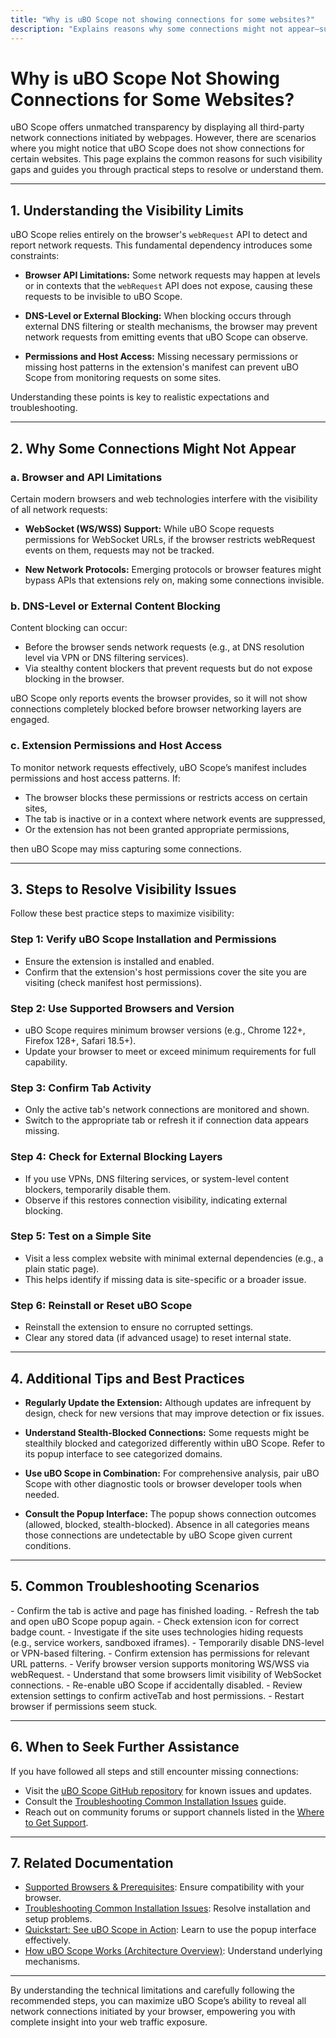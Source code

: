 ```yaml
---
title: "Why is uBO Scope not showing connections for some websites?"
description: "Explains reasons why some connections might not appear—such as browser limitations, use of DNS-level blocking, or missing permissions—and offers steps for resolving visibility issues."
---
```


# Why is uBO Scope Not Showing Connections for Some Websites?

uBO Scope offers unmatched transparency by displaying all third-party network connections initiated by webpages. However, there are scenarios where you might notice that uBO Scope does not show connections for certain websites. This page explains the common reasons for such visibility gaps and guides you through practical steps to resolve or understand them.

---

## 1. Understanding the Visibility Limits

uBO Scope relies entirely on the browser's `webRequest` API to detect and report network requests. This fundamental dependency introduces some constraints:

- **Browser API Limitations:** Some network requests may happen at levels or in contexts that the `webRequest` API does not expose, causing these requests to be invisible to uBO Scope.

- **DNS-Level or External Blocking:** When blocking occurs through external DNS filtering or stealth mechanisms, the browser may prevent network requests from emitting events that uBO Scope can observe.

- **Permissions and Host Access:** Missing necessary permissions or missing host patterns in the extension's manifest can prevent uBO Scope from monitoring requests on some sites.

Understanding these points is key to realistic expectations and troubleshooting.

---

## 2. Why Some Connections Might Not Appear

### a. Browser and API Limitations

Certain modern browsers and web technologies interfere with the visibility of all network requests:

- **WebSocket (WS/WSS) Support:** While uBO Scope requests permissions for WebSocket URLs, if the browser restricts webRequest events on them, requests may not be tracked.

- **New Network Protocols:** Emerging protocols or browser features might bypass APIs that extensions rely on, making some connections invisible.

### b. DNS-Level or External Content Blocking

Content blocking can occur:

- Before the browser sends network requests (e.g., at DNS resolution level via VPN or DNS filtering services).
- Via stealthy content blockers that prevent requests but do not expose blocking in the browser.

uBO Scope only reports events the browser provides, so it will not show connections completely blocked before browser networking layers are engaged.

### c. Extension Permissions and Host Access

To monitor network requests effectively, uBO Scope’s manifest includes permissions and host access patterns. If:

- The browser blocks these permissions or restricts access on certain sites,
- The tab is inactive or in a context where network events are suppressed,
- Or the extension has not been granted appropriate permissions,

then uBO Scope may miss capturing some connections.

---

## 3. Steps to Resolve Visibility Issues

Follow these best practice steps to maximize visibility:

### Step 1: Verify uBO Scope Installation and Permissions

- Ensure the extension is installed and enabled.
- Confirm that the extension's host permissions cover the site you are visiting (check manifest host permissions).

### Step 2: Use Supported Browsers and Version

- uBO Scope requires minimum browser versions (e.g., Chrome 122+, Firefox 128+, Safari 18.5+).
- Update your browser to meet or exceed minimum requirements for full capability.

### Step 3: Confirm Tab Activity

- Only the active tab's network connections are monitored and shown.
- Switch to the appropriate tab or refresh it if connection data appears missing.

### Step 4: Check for External Blocking Layers

- If you use VPNs, DNS filtering services, or system-level content blockers, temporarily disable them.
- Observe if this restores connection visibility, indicating external blocking.

### Step 5: Test on a Simple Site

- Visit a less complex website with minimal external dependencies (e.g., a plain static page).
- This helps identify if missing data is site-specific or a broader issue.

### Step 6: Reinstall or Reset uBO Scope

- Reinstall the extension to ensure no corrupted settings.
- Clear any stored data (if advanced usage) to reset internal state.

---

## 4. Additional Tips and Best Practices

- **Regularly Update the Extension:** Although updates are infrequent by design, check for new versions that may improve detection or fix issues.

- **Understand Stealth-Blocked Connections:** Some requests might be stealthily blocked and categorized differently within uBO Scope. Refer to its popup interface to see categorized domains.

- **Use uBO Scope in Combination:** For comprehensive analysis, pair uBO Scope with other diagnostic tools or browser developer tools when needed.

- **Consult the Popup Interface:** The popup shows connection outcomes (allowed, blocked, stealth-blocked). Absence in all categories means those connections are undetectable by uBO Scope given current conditions.

---

## 5. Common Troubleshooting Scenarios

<AccordionGroup title="Common Visibility Issues and Solutions">
<Accordion title="No Data in Popup for Active Tab">
- Confirm the tab is active and page has finished loading.
- Refresh the tab and open uBO Scope popup again.
- Check extension icon for correct badge count.
</Accordion>
<Accordion title="Connections Missing on Certain Sites">
- Investigate if the site uses technologies hiding requests (e.g., service workers, sandboxed iframes).
- Temporarily disable DNS-level or VPN-based filtering.
- Confirm extension has permissions for relevant URL patterns.
</Accordion>
<Accordion title="WebSocket Connections Not Displayed">
- Verify browser version supports monitoring WS/WSS via webRequest.
- Understand that some browsers limit visibility of WebSocket connections.
</Accordion>
<Accordion title="Extension Disabled or Permission Issues">
- Re-enable uBO Scope if accidentally disabled.
- Review extension settings to confirm activeTab and host permissions.
- Restart browser if permissions seem stuck.
</Accordion>
</AccordionGroup>

---

## 6. When to Seek Further Assistance

If you have followed all steps and still encounter missing connections:

- Visit the [uBO Scope GitHub repository](https://github.com/gorhill/uBO-Scope) for known issues and updates.
- Consult the [Troubleshooting Common Installation Issues](https://github.com/gorhill/uBO-Scope/blob/main/docs/getting-started/usage-validation-troubleshooting/troubleshooting-install.mdx) guide.
- Reach out on community forums or support channels listed in the [Where to Get Support](https://github.com/gorhill/uBO-Scope/blob/main/docs/faq/support-community-faq/where-to-get-support.mdx).

---

## 7. Related Documentation

- [Supported Browsers & Prerequisites](/getting-started/setup-installation/system-requirements): Ensure compatibility with your browser.
- [Troubleshooting Common Installation Issues](/getting-started/usage-validation-troubleshooting/troubleshooting-install): Resolve installation and setup problems.
- [Quickstart: See uBO Scope in Action](/getting-started/usage-validation-troubleshooting/quickstart-usage): Learn to use the popup interface effectively.
- [How uBO Scope Works (Architecture Overview)](/overview/product-architecture-quick-feature-tour/architecture-overview): Understand underlying mechanisms.

---

By understanding the technical limitations and carefully following the recommended steps, you can maximize uBO Scope’s ability to reveal all network connections initiated by your browser, empowering you with complete insight into your web traffic exposure.